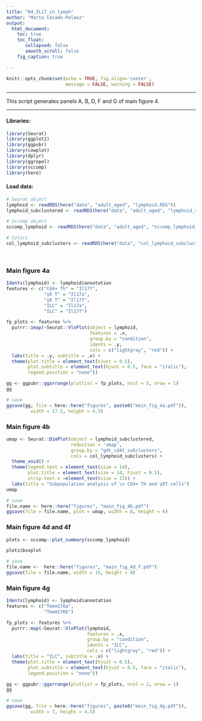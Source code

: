 ```yaml
---
title: "04_IL17_in_lymph"
author: "Marta Casado-Pelaez"
output:  
  html_document:
    toc: true
    toc_float:
       collapsed: false
       smooth_scroll: false
    fig_caption: true

---
```

```r
knitr::opts_chunk$set(echo = TRUE, fig.align='center', 
                      message = FALSE, warning = FALSE)
```

---

This script generates panels A, B, D, F and G of main figure 4. 

---


#### **Libraries:**

```r
library(Seurat)
library(ggplot2)
library(ggpubr)
library(cowplot)
library(dplyr)
library(ggrepel)
library(sccomp)
library(here)
```

#### **Load data:**

```r
# Seurat object
lymphoid <- readRDS(here("data", "adult_aged", "lymphoid.RDS"))
lymphoid_subclustered <- readRDS(here("data", "adult_aged", "lymphoid_subclustered.RDS"))

# Sccomp object
sccomp_lymphoid <- readRDS(here("data", "adult_aged", "sccomp_lymphoid_subclusters.RDS"))

# Colors
col_lymphoid_subclusters <- readRDS(here("data", "col_lymphoid_subclusters.RDS"))
```


\

### **Main figure 4a**

```r
Idents(lymphoid) <- lymphoid$annotation
features <- c("Cd4+ Th" = "Il17f",
              "γδ T" = "Il17a",
              "γδ T" = "Il17f",
              "ILC" = "Il17a",
              "ILC" = "Il17f")

fp_plots <- features %>%
  purrr::imap(~Seurat::VlnPlot(object = lymphoid, 
                               features = .x, 
                               group.by = "condition", 
                               idents = .y, 
                               cols = c("lightgray", "red")) +
  labs(title = .y, subtitle = .x) +
  theme(plot.title = element_text(hjust = 0.5), 
        plot.subtitle = element_text(hjust = 0.5, face = "italic"),
        legend.position = "none")) 

gg <- ggpubr::ggarrange(plotlist = fp_plots, ncol = 5, nrow = 1)
gg

# save
ggsave(gg, file = here::here("figures", paste0("main_fig_4a.pdf")), 
         width = 17.5, height = 4.5)
```

### **Main figure 4b**

```r
umap <- Seurat::DimPlot(object = lymphoid_subclustered, 
                        reduction = 'umap', 
                        group.by = "gdt_cd4t_subclusters", 
                        cols = col_lymphoid_subclusters) +
  theme_void() +
  theme(legend.text = element_text(size = 14),
        plot.title = element_text(size = 14, hjust = 0.5),
        strip.text.x =element_text(size = 15)) +
  labs(title = "Subpopulation analysis of \n CD4+ Th and γδT cells")
umap

# save
file.name <- here::here("figures", "main_fig_4b.pdf")
ggsave(file = file.name, plot = umap, width = 8, height = 6)
```


### **Main figure 4d and 4f**

```r
plots <- sccomp::plot_summary(sccomp_lymphoid) 

plots$boxplot

# save
file.name <-  here::here("figures", "main_fig_4d_f.pdf")
ggsave(file = file.name, width = 15, height = 8)

```


### **Main figure 4g**

```r
Idents(lymphoid) <- lymphoid$annotation
features <- c("Tmem176a",
              "Tmem176b")

fp_plots <- features %>%
  purrr::map(~Seurat::VlnPlot(lymphoid, 
                              features = .x, 
                              group.by = "condition", 
                              idents = "ILC", 
                              cols = c("lightgray", "red")) +
  labs(title = "ILC", subtitle = .x) +
  theme(plot.title = element_text(hjust = 0.5), 
        plot.subtitle = element_text(hjust = 0.5, face = "italic"),
        legend.position = "none")) 

gg <- ggpubr::ggarrange(plotlist = fp_plots, ncol = 2, nrow = 1)
gg

# save
ggsave(gg, file = here::here("figures", paste0("main_fig_4g.pdf")), 
         width = 7, height = 4.5)
```
